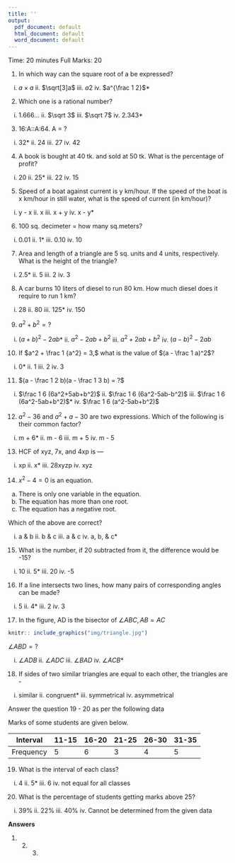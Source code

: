 ---
title: ''
output:
  pdf_document: default
  html_document: default
  word_document: default
---

\begin{center}
\begin{large}
Pabna Cadet College
\end{large}

Term End Examination - 2020

Subject: Mathematics

Class: VII
\end{center}

Time: 20 minutes
\hfill
Full Marks: 20

\textbf{Answer all the questions}


1. In which way can the square root of a be expressed?

i.  $a \times a$ ii. $\sqrt[3]a$  iii.  $a2$ iv. $a^{\frac 1 2}$*

2. Which one is a rational number?

i. $1.666...$  ii. $\sqrt 3$  iii. $\sqrt 7$  iv. $2.343$*

3. 16:A::A:64. A = ?

i.  32* ii.  24 iii. 27  iv. 42

4. A book is bought at 40 tk. and sold at 50 tk. What is the percentage of profit?

i. 20  ii.  25* iii.  22 iv. 15

5. Speed of a boat against current is y km/hour. If the speed of the boat is x km/hour in still water, what is the speed of current (in km/hour)?

i. y - x  ii. x  iii. x + y  iv. x - y*

6. 100 sq. decimeter = how many sq.meters?

i. 0.01  ii.  1* iii.  0.10 iv. 10 

7. Area and length of a triangle are 5 sq. units and 4 units, respectively. What is the height of the triangle?

i.  2.5* ii.  5 iii.  2 iv. 3

8. A car burns 10 liters of diesel to run 80 km. How much diesel does it require to run 1 km?

i. 28  ii. 80  iii. 125*  iv. 150

9. $a^2+b^2=?$

i.  $(a+b)^2-2ab$* ii. $a^2-2ab+b^2$  iii. $a^2+2ab+b^2$  iv. $(a-b)^2-2ab$ 

10. If $a^2 + \frac 1 {a^2} = 3,$  what is the value of $(a - \frac 1 a)^2$?

i.  0* ii. 1  iii. 2  iv. 3 

11. $(a - \frac 1 2 b)(a - \frac 1 3 b) = ?$

i.  $\frac 1 6 (6a^2+5ab+b^2)$ ii. $\frac 1 6 (6a^2-5ab-b^2)$  iii. $\frac 1 6 (6a^2-5ab+b^2)$*  iv. $\frac 1 6 (a^2-5ab+b^2)$

12. $a^2-36$ and $a^2+a-30$ are two expressions. Which of the following is their common factor?

i.  m + 6* ii.  m - 6 iii.  m + 5 iv. m - 5

13. HCF of xyz, 7x, and 4xp is ---

i. xp  ii.  x* iii. 28xyzp  iv. xyz

14. $x^2-4=0$ is an equation.

a. There is only one variable in the equation.
b. The equation has more than one root.
c. The equation has a negative root. 

Which of the above are correct?

i. a & b  ii. b & c  iii. a & c  iv. a, b, & c*

15. What is the number, if 20 subtracted from it, the difference would be -15?

i. 10 ii. 5*  iii. 20  iv. -5


16. If a line intersects two lines, how many pairs of corresponding angles can be made?

i.  5 ii. 4*  iii. 2  iv. 3

17. In the figure, AD is the  bisector of $\angle ABC, AB = AC$

```{r trng, echo=FALSE, fig.align = 'center', out.width = '80%'}
knitr:: include_graphics("img/triangle.jpg")
```

$\angle ABD = ?$

i.  $\angle ADB$ ii.  $\angle ADC$ iii. $\angle BAD$  iv. $\angle ACB$*

18. If sides of two similar triangles are equal to each other, the triangles are -

i.  similar ii. congruent*  iii.  symmetrical iv. asymmetrical

Answer the question 19 - 20 as per the following data

Marks of some students are given below.

| Interval | 11-15 | 16-20 | 21-25 | 26-30 | 31-35 |
|----------|-------|-------|-------|-------|-------|
| Frequency | 5     | 6     | 3     | 4     | 5     |

19. What is the interval of each class?

i. 4  ii. 5*  iii. 6  iv. not equal for all classes

20. What is the percentage of students getting marks above 25?

i. 39%  ii. 22%  iii. 40%  iv. Cannot be determined from the given data


**Answers**

1. 2. 3. 

\begin{center}
---Good Luck---
\end{center}
